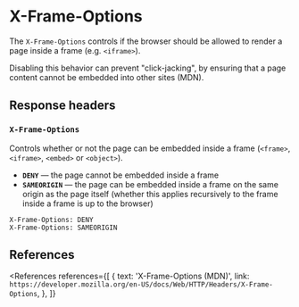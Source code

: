 
# X-Frame-Options

The `X-Frame-Options` controls if the browser should be allowed to render a page inside a frame (e.g. `<iframe>`).

Disabling this behavior can prevent "click-jacking", by ensuring that a page content cannot be embedded into other sites (MDN).

## Response headers

### `X-Frame-Options`

Controls whether or not the page can be embedded inside a frame (`<frame>`, `<iframe>`, `<embed>` or `<object>`).

- **`DENY`** &mdash; the page cannot be embedded inside a frame
- **`SAMEORIGIN`** &mdash; the page can be embedded inside a frame on the same origin as the page itself (whether this applies recursively to the frame inside a frame is up to the browser)

```http
X-Frame-Options: DENY
X-Frame-Options: SAMEORIGIN
```

## References

<References
  references={[
    {
      text: 'X-Frame-Options (MDN)',
      link: `https://developer.mozilla.org/en-US/docs/Web/HTTP/Headers/X-Frame-Options`,
    },
  ]}
></References>
